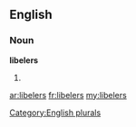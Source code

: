 ==English==

===Noun===
'''libelers'''

# {{plural of|[[libeler]]}}

[[Category:English plurals]]

[[ar:libelers]]
[[fr:libelers]]
[[my:libelers]]